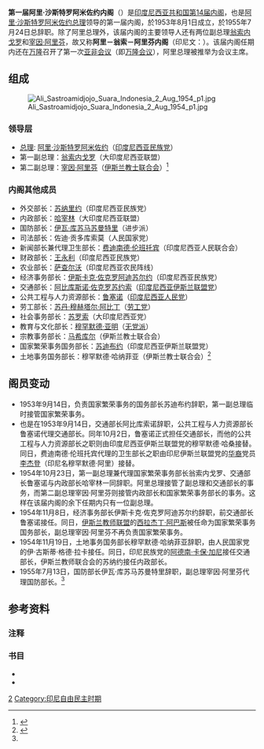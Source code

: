 '''第一届阿里·沙斯特罗阿米佐约内阁'''（{{lang-id|'''Kabinet Ali Sastroamidjojo Pertama'''}}）是[[印度尼西亚共和国|印度尼西亚共和国]][[印度尼西亚内阁列表|第14届内阁]]，也是[[阿里·沙斯特罗阿米佐约|阿里·沙斯特罗阿米佐约]][[印度尼西亚总理列表|总理]]领导的第一届内阁，於1953年8月1日成立，於1955年7月24日总辞职。除了阿里总理外，该届内阁的主要领导人还有两位副总理[[翁索内戈罗|翁索内戈罗]]和[[宰因·阿里芬|宰因·阿里芬]]，故又称'''阿里－翁索－阿里芬内阁'''（印尼文：'''{{lang|id|Kabinet Ali-Wongso-Arifin}}'''）。该届内阁任期内还在[[万隆|万隆]]召开了第一次[[亚非会议|亚非会议]]（即[[万隆会议|万隆会议]]），阿里总理被推举为会议主席。

==组成==
[[File:Ali_Sastroamidjojo_Suara_Indonesia_2_Aug_1954_p1.jpg|thumb]]
===领导层===
*[[印度尼西亚总理列表|总理]]: [[阿里·沙斯特罗阿米佐约|阿里·沙斯特罗阿米佐约]]（[[印度尼西亚民族党|印度尼西亚民族党]]）
*第一副总理：[[翁索内戈罗|翁索内戈罗]]（大印度尼西亚联盟）
*第二副总理：[[宰因·阿里芬|宰因·阿里芬]]（[[伊斯兰教士联合会|伊斯兰教士联合会]]）<ref name="Feith1">{{Harnvb|Feith|2007|p=338}}</ref>

===内阁其他成员===
*外交部长：[[苏纳里约|苏纳里约]]（印度尼西亚民族党）
*内政部长：[[哈宰林|哈宰林]]（大印度尼西亚联盟）
*国防部长：[[伊瓦·库苏马苏曼特里|伊瓦·库苏马苏曼特里]]（进步派）
*司法部长：佐迪·贡多库索莫（人民国家党）
*新闻部长兼代理卫生部长：[[费迪南德·伦班托宾|费迪南德·伦班托宾]]（印度尼西亚人民联合会）
*财政部长：[[王永利|王永利]]（印度尼西亚民族党）
*农业部长：[[萨查尔沃|萨查尔沃]]（印度尼西亚农民阵线）
*经济事务部长：[[伊斯卡克·佐克罗阿迪苏尔约|伊斯卡克·佐克罗阿迪苏尔约]]（印度尼西亚民族党）
*交通部长：[[阿比库斯诺·佐克罗苏约索|阿比库斯诺·佐克罗苏约索]]（[[印度尼西亚伊斯兰联盟党|印度尼西亚伊斯兰联盟党]]）
*公共工程与人力资源部长：[[鲁塞诺|鲁塞诺]]（[[印度尼西亚人民党|印度尼西亚人民党]]）
*劳工部长：[[苏丹·穆赫塔尔·阿比丁|苏丹·穆赫塔尔·阿比丁]]（[[劳工党_(印尼)|劳工党]]）
*社会事务部长：[[苏罗索|苏罗索]]（大印度尼西亚党）
*教育与文化部长：[[穆罕默德·亚明|穆罕默德·亚明]]（[[无党派|无党派]]）
*宗教事务部长：[[马希库尔|马希库尔]]（伊斯兰教士联合会）
*国家繁荣事务国务部长：[[苏迪布约|苏迪布约]]（印度尼西亚伊斯兰联盟党）
*土地事务国务部长：穆罕默德·哈纳菲亚（伊斯兰教士联合会）<ref>{{Harnvb|Feith|2007|p=338-339}}</ref>

==阁员变动==
* 1953年9月14日，负责国家繁荣事务的国务部长苏迪布约辞职，第一副总理临时接管国家繁荣事务。
* 也是在1953年9月14日，交通部长阿比库索诺辞职，公共工程与人力资源部长鲁塞诺代理交通部长。同年10月2日，鲁塞诺正式担任交通部长，而他的公共工程与人力资源部长之职则由印度尼西亚伊斯兰联盟党的穆罕默德·哈桑接替。同日，费迪南德·伦班托宾代理的卫生部长之职由印尼伊斯兰联盟党的[[印度尼西亚华人|华裔]]党员[[李杰登|李杰登]]（印尼名穆罕默德·阿里）接替。
*1954年10月23日，第一副总理兼代理国家繁荣事务部长翁索内戈罗、交通部长鲁塞诺与内政部长哈宰林一同辞职。阿里总理接管了副总理和交通部长的事务，而第二副总理宰因·阿里芬则接管内政部长和国家繁荣事务部长的事务。这样在该届内阁的余下任期内只有一位副总理。
* 1954年11月8日，经济事务部长伊斯卡克·佐克罗阿迪苏尔约辞职，前交通部长鲁塞诺接任。同日，[[伊斯兰教师联盟|伊斯兰教师联盟]]的[[西拉杰丁·阿巴斯|西拉杰丁·阿巴斯]]被任命为国家繁荣事务国务部长，副总理宰因·阿里芬不再负责国家繁荣事务。
* 1954年11月19日，土地事务国务部长穆罕默德·哈纳菲亚辞职，由人民国家党的伊·古斯蒂·格德·拉卡接任。同日，印尼民族党的[[阿德南·卡保·加尼|阿德南·卡保·加尼]]接任交通部长，伊斯兰教师联合会的苏纳约接任内政部长。
* 1955年7月13日，国防部长伊瓦·库苏马苏曼特里辞职，副总理宰因·阿里芬代理国防部长。<ref name="Feith1"/>

==参考资料==
===注释===
{{reflist}}

===书目===
* {{Citation | first = Herbert | last = Feith | title = ''The Decline of Constitutional Democracy in Indonesia'' | publisher = Equinox Publishing (Asia) Pte Ltd | place = Jakarta | year = 2007 | language = En | pages = 331–413 | isbn = 979-3780-45-2 | postscript = .}}
* {{Citation | first = P. N. H. | last = Simanjuntak | title = ''Kabinet-Kabinet Republik Indonesia: Dari Awal Kemerdekaan Sampai Reformasi'' | publisher = Djambatan | place = Jakarta | year = 2003 | language = Id | pages = 133–148 | isbn = 979-428-499-8 | postscript = .}}

[[Category:印尼内阁|2]]
[[Category:印尼自由民主时期|Category:印尼自由民主时期]]